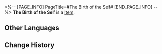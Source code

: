 <%-- [PAGE_INFO]
PageTitle=#The Birth of the Self#
[END_PAGE_INFO] --%>
{{Item Infobox
|id          = 21006
|image       = Item The Birth of the Self.png
|type        = 
|invCategory = Light Cone
|rarity      = 4
|effect      = Light Cone for the Path of {{Color|h|Erudition}}. The Light Cone ability is only effective for characters of this Path.
|description = In the beginning, it had the exact same pose as the previous portrait.<br />Looking at the face identical to hers, she was convinced that this was not her.<br /><br />''"Impossible. How can two portraits be exactly the same?"''<br /><br />She tweaked its joints, opened its eyes, and made its fingers softer.<br />She looked happy when all the changes were done.
}}
{{Description|''"Completely different from yesterday. This is more like who I am today."''}}
'''The Birth of the Self''' is a [[Item]].

==Other Languages==
{{Other Languages
|en   = The Birth of the Self
|zhs  = 「我」的诞生
|zht  = 「我」的誕生
|ja   = 「{{Rubi|私|わたし}}」の{{Rubi|誕生|たんじょう}}
|ko   = 「나」의 탄생
|es   = El nacimiento del yo
|fr   = La naissance du moi
|ru   = Зарождение себя
|th   = The Birth of the Self
|vi   = Sự Ra Đời Của "Tôi"
|de   = Die Geburt des Selbst
|id   = The Birth of the Self
|pt   = Meu Próprio Nascimento
}}

==Change History==
{{Change History|2.0}}
